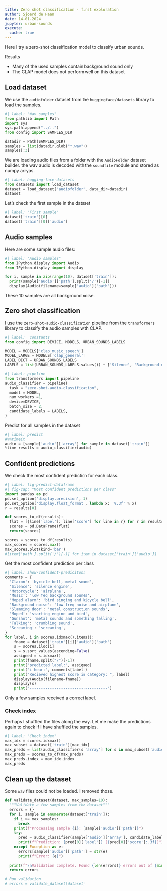 ```yaml
---
title: Zero shot classification - first exploration
author: Sjoerd de Haan
date: 14-01-2024
jupyter: urban-sounds
execute: 
  cache: true
---
```


Here I try a zero-shot classification model to classify urban sounds.

Results

- Many of the used samples contain background sound only
- The CLAP model does not perform well on this dataset  



## Load dataset
We use the `audiofolder` dataset from the `huggingface/datasets` library to load the samples.

```python
#| label: "Wav samples"
from pathlib import Path
import sys
sys.path.append("../..")
from config import SAMPLES_DIR

datadir = Path(SAMPLES_DIR)
samples = list(datadir.glob("*.wav"))
samples[:3]
```


We are loading audio files from a folder with the `AudioFolder` dataset builder.
the wav audio is decoded with the `soundfile` module and stored as numpy arryas. 

```python
#| label: hugging-face-datasets
from datasets import load_dataset
dataset = load_dataset("audiofolder", data_dir=datadir)
dataset
```

Let's check the first sample in the dataset

```python
#| label: "First sample"
dataset['train'][0]
dataset['train'][0]['audio']
```

## Audio samples
Here are some sample audio files:
```python
#| label: "Audio samples"
from IPython.display import Audio
from IPython.display import display

for i, sample in zip(range(10), dataset['train']):
  print(sample['audio']['path'].split('/')[-1])
  display(Audio(filename=sample['audio']['path']))
```

These 10 samples are all background noise.

## Zero shot classification

I use the `zero-shot-audio-classification` pipeline from the `transformers` library to classify the audio samples with CLAP.


```python
#| label:  constants
from config import DEVICE, MODELS, URBAN_SOUNDS_LABELS

MODEL = MODELS['clap_music_speech']
MODEL_LARGE = MODELS['clap_general']
LABEL_DICT = URBAN_SOUNDS_LABELS
LABELS = list(URBAN_SOUNDS_LABELS.values()) + ['Silence', 'Background noise']
```


```python
#| label: pipeline
from transformers import pipeline
audio_classifier = pipeline(
  task = "zero-shot-audio-classification",
  model = MODEL, 
  num_workers =1,
  device=DEVICE,
  batch_size = 2,
  candidate_labels = LABELS, 
)
```

Predict for all samples in the dataset

```python
#| label: predict
#%%timeit
audio = [sample['audio']['array'] for sample in dataset['train']]
%time results = audio_classifier(audio)
```


## Confident predictions
We check the most confident prediction for each class. 


```python
#| label: fig-predict-dataframe
#| fig-cap: "Most confident predictions per class"
import pandas as pd
pd.set_option('display.precision', 3)
pd.set_option('display.float_format', lambda x: '%.3f' % x)
r = results[0]

def scores_to_df(results):
  flat = [{line['label']: line['score'] for line in r} for r in results]
  scores = pd.DataFrame(flat)
  return(scores)

scores = scores_to_df(results)
max_scores = scores.max()
max_scores.plot(kind='bar')
#[item['path'].split('/')[-1] for item in dataset['train']['audio']]
```


Get the most confident prediction per class
```python
#| label: show-confident-predicitons
comments = {
  'Claxon': 'bycicle bell, metal sound',
  'Silence': 'silence engine',
  'Motorcycle': 'airplane',
  'Music': 'low feq background sounds',
  'Moped alarm': 'bird singing and bicycle bell',
  'Background noise': 'low freq noise and airplane',
  'Slamming door': 'metal construction sounds',
  'Moped': 'starting engine and bird',
  'Gunshot': 'metal sounds and something falling',
  'Talking': 'crumbling sound',
  'Screaming': 'screaming',
}
for label, i in scores.idxmax().items():
    fname = dataset['train'][i]['audio']['path']
    s = scores.iloc[i]
    s = s.sort_values(ascending=False)
    assigned = s.idxmax()
    print(fname.split("/")[-1])
    print("predicted label:", assigned)
    print("i hear:", comments[label])
    print("Recieved highest score in category: ", label)
    display(Audio(filename=fname))
    display(s)
    print("-----------------------------------")
```

Only a few samples received a correct label. 

### Check index

Perhaps I shuffled the files along the way.
Let me make the predictions again to check if I have shuffled the samples.  

```python
#| label: "Check index"
max_idx = scores.idxmax()
max_subset = dataset['train'][max_idx]
max_preds = list(audio_classifier(s['array'] for s in max_subset['audio']))
max_preds = scores_to_df(max_preds)
max_preds.index = max_idx.index
max_preds
```





## Clean up the dataset
Some `wav` files could not be loaded. I removed those. 


```python
def validate_dataset(dataset, max_samples=10):
  """Validate a few samples from the dataset"""
  errors = {}
  for i, sample in enumerate(dataset['train']):
    if i >= max_samples:
      break
    print(f"Processing sample {i}: {sample['audio']['path']}")
    try:
      pred = audio_classifier(sample['audio']['array'], candidate_labels=LABELS)
      print(f"Prediction: {pred[0]['label']} ({pred[0]['score']:.3f})")
    except Exception as e:
      errors[sample['audio']['path']] = str(e)
      print(f"Error: {e}")
  
  print(f"\nValidation complete. Found {len(errors)} errors out of {min(max_samples, len(dataset['train']))} samples.")
  return errors

# Run validation
# errors = validate_dataset(dataset)
```


